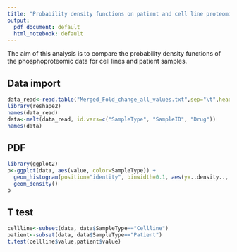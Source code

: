 ```yaml
---
title: "Probability density functions on patient and cell line proteomics, all values, long data format"
output:
  pdf_document: default
  html_notebook: default
---
```

The aim of this analysis is to compare the probability density functions of the phosphoproteomic data for cell lines and patient samples.


## Data import

```r
data_read<-read.table("Merged_Fold_change_all_values.txt",sep="\t",header=TRUE)
library(reshape2)
names(data_read)
data<-melt(data_read, id.vars=c("SampleType", "SampleID", "Drug"))
names(data)
```

## PDF 
```r
library(ggplot2)
p<-ggplot(data, aes(value, color=SampleType)) +
  geom_histogram(position="identity", binwidth=0.1, aes(y=..density.., fill=SampleType),  alpha=0.5) +
  geom_density()
p
```


## T test 
```r
cellline<-subset(data, data$SampleType=="Cellline")
patient<-subset(data, data$SampleType=="Patient")
t.test(cellline$value,patient$value)
```

